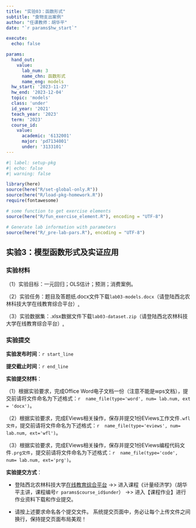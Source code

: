 ```yaml
---
title: "实验03：函数形式"
subtitle: "食物支出案例"
author: "任课教师：胡华平"
date: "`r params$hw_start`"

execute: 
  echo: false

params:
  hand_out:
    value:
      lab_num: 3
      name_chn: 函数形式
      name_eng: models
  hw_start: '2023-11-27'
  hw_end: '2023-12-04'
  topic: 'models'
  class: 'under'
  id_year: '2021'
  teach_year: '2023'
  term: '2023'
  course_id:
    value:
      academic: '6132001'
      major: 'pd7134001'
      under: '3133101'
---
```


```r
#| label: setup-pkg
#| echo: false
#| warning: false

library(here)
source(here("R/set-global-only.R"))
source(here("R/load-pkg-homework.R"))
require(fontawesome)

# some function to get exercise elements
source(here("R/fun_exercise_element.R"), encoding = "UTF-8")

# Generate lab information with parameters
source(here("R/_pre-lab-pars.R"), encoding = "UTF-8")

```


## 实验3：模型函数形式及实证应用

### 实验材料

（1）实验目标：一元回归；OLS估计；预测；消费案例。

（2）实验任务：题目及答题纸.docx文件下载`lab03-models.docx`（请登陆西北农林科技大学在线教育综合平台）[.](lab03-models.docx)

（3）实验数据集：.xlsx数据文件下载`lab03-dataset.zip`（请登陆西北农林科技大学在线教育综合平台）[.](dataset/lab03-dataset-`r params$teach_year`/lab03-dataset-`r params$teach_year`.zip)

### 实验提交


**实验发布时间**：`r start_line`

**提交截止时间**：`r end_line`

**实验提交材料**：

（1）根据实验要求，完成Office Word电子文档一份（注意不能是wps文档），提交前请将文件命名为下述格式：`r  name_file(type='word', num= lab.num, ext = 'docx')`。

（2）根据实验要求，完成EViews相关操作，保存并提交1份EViews工作文件`.wfl文件`，提交前请将文件命名为下述格式：`r  name_file(type='eviews', num= lab.num, ext='wfl')`。

（3）根据实验要求，完成EViews相关操作，保存并提交1份EViews编程代码文件`.prg文件`，提交前请将文件命名为下述格式：`r  name_file(type='code', num= lab.num, ext='prg')`。


**实验提交方式**：

- 登陆西北农林科技大学[在线教育综合平台](https://eol.nwafu.edu.cn/meol/index.do) ->> 进入课程《计量经济学》（胡华平主讲，课程编号`r params$course_id$under`） ->> 进入【课程作业】进行作业资料下载和作业提交。

- 请按上述要求命名各个提交文件。 系统提交页面中，务必让每个上传文件之间换行，保持提交页面布局美观！
